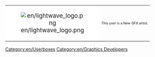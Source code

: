 {| cellspacing="0" align="right" style="width:238px;background:#c5fcdc;"
| style="width:50px;height:50px;background:#ffffff;text-align:center;font-size:14pt;" | [[File:en/lightwave logo.png]]
| style="font-size:8pt;padding:4pt;line-height:1.25em;" | This user is a New GFX artist.
|}
<noinclude>[[Category:en/Userboxes]]</noinclude>
<includeonly>[[Category:en/Graphics Developers]]</includeonly>